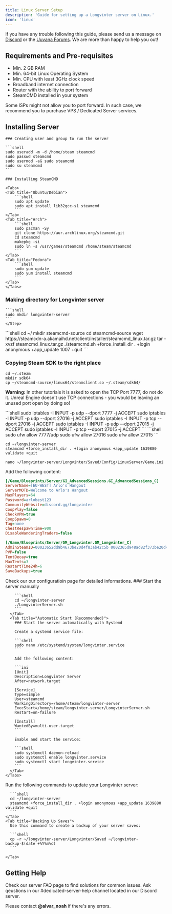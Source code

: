 ```yaml
---
title: Linux Server Setup
description: 'Guide for setting up a Longvinter server on Linux.'
icon: 'linux'
---
```


<Note>If you have any trouble following this guide, please send us a message on [Discord](https://discord.gg/longvinter) or the [Uuvana Forums](https://forum.uuvana.com/t/longvinter-questions-and-help). We are more than happy to help you out!</Note>

## Requirements and Pre-requisites

- Min. 2 GB RAM 
- Min. 64-bit Linux Operating System
- Min. CPU with least 3GHz clock speed
- Broadband internet connection
- Router with the ability to port forward 
- SteamCMD installed in your system

<Warning>Some ISPs might not allow you to port forward. In such case, we recommend you to purchase VPS / Dedicated Server services.</Warning>

## Installing Server

<Steps>
    <Step title="System Setup" icon="user-plus">

    ### Creating user and group to run the server

    ```shell
    sudo useradd -m -d /home/steam steamcmd
    sudo passwd steamcmd
    sudo usermod -aG sudo steamcmd
    sudo su steamcmd
    ```

    ### Installing SteamCMD
    
    <Tabs>
    <Tab title="Ubuntu/Debian">
        ```shell
        sudo apt update
        sudo apt install lib32gcc-s1 steamcmd
        ```
    </Tab>
    <Tab title="Arch">
        ```shell
        sudo pacman -Sy
        git clone https://aur.archlinux.org/steamcmd.git
        cd steamcmd
        makepkg -si
        sudo ln -s /usr/games/steamcmd /home/steam/steamcmd
        ```
    </Tab>
    <Tab title="Fedora">
        ```shell
        sudo yum update
        sudo yum install steamcmd
        ```
    </Tab>
    </Tabs>

   ### Making directory for Longvinter server
    ```shell
    sudo mkdir longvinter-server
    ```
    </Step>

<Step title="Steam SDK Setup" icon="steam">
```shell
cd ~/
mkdir steamcmd-source
cd steamcmd-source
wget https://steamcdn-a.akamaihd.net/client/installer/steamcmd_linux.tar.gz
tar -xvzf steamcmd_linux.tar.gz
./steamcmd.sh +force_install_dir . +login anonymous +app_update 1007 +quit
```

### Copying Steam SDK to the right place

```shell
cd ~/.steam
mkdir sdk64
cp ~/steamcmd-source/linux64/steamclient.so ~/.steam/sdk64/
```

</Step>

<Step title="Configure Port-forwarding and Firewalls" icon="block-brick-fire">

<Note>**Warning:** In other tutorials it is asked to open the TCP Port 7777, do not do it. Unreal Engine doesn't use TCP connections - you would be leaving an unused port open by doing so!</Note>

<Tabs>
  <Tab title="IPTables">
    ```shell
    sudo iptables -I INPUT -p udp --dport 7777 -j ACCEPT
    sudo iptables -I INPUT -p udp --dport 27016 -j ACCEPT
    sudo iptables -I INPUT -p tcp --dport 27016 -j ACCEPT
    sudo iptables -I INPUT -p udp --dport 27015 -j ACCEPT
    sudo iptables -I INPUT -p tcp --dport 27015 -j ACCEPT
    ```
  </Tab>
  <Tab title="Uncomplicated Firewall (UFW)">
    ```shell
    sudo ufw allow 7777/udp
    sudo ufw allow 27016
    sudo ufw allow 27015
    ```
  </Tab>
</Tabs>

</Step>

<Step title="Install Longvinter Server" icon="download">

```shell
cd ~/longvinter-server
steamcmd +force_install_dir . +login anonymous +app_update 1639880 validate +quit
```

</Step>

<Step title="Customize the Server" icon="gear">

```shell
nano ~/longvinter-server/Longvinter/Saved/Config/LinuxServer/Game.ini
```

Add the following content:

```ini
[/Game/Blueprints/Server/GI_AdvancedSessions.GI_AdvancedSessions_C]
ServerName=[EU-WEST] Arlo's Hangout
ServerMOTD=Welcome to Arlo's Hangout
MaxPlayers=64
Password=arlobest123
CommunityWebsite=discord.gg/longvinter
CoopPlay=false
CheckVPN=true
CoopSpawn=0
Tag=none
ChestRespawnTime=900
DisableWanderingTraders=false

[/Game/Blueprints/Server/GM_Longvinter.GM_Longvinter_C]
AdminSteamID=00023652dd9b4673be20d4f83ab42c5b 0002365d948ad82f373be20d4ff8ab42c5b
PVP=false
TentDecay=true
MaxTents=3
RestartTime24h=6
SaveBackups=true
```

  <Card title="Configuration" icon="gear" href="server/config">
    Check our our configuratioin page for detailed informations.
  </Card>

</Step>

  <Step title="Run the Server" icon="play">
    <Tabs>
      <Tab title="Manual Start">
        ### Start the server manually

        ```shell
        cd ~/longvinter-server
        ./LongvinterServer.sh
        ```
      </Tab>
      <Tab title="Automatic Start (Recommended)">
        ### Start the server automatically with Systemd

        Create a systemd service file:

        ```shell
        sudo nano /etc/systemd/system/longvinter.service
        ```

        Add the following content:

        ```ini
        [Unit]
        Description=Longvinter Server
        After=network.target

        [Service]
        Type=simple
        User=steamcmd
        WorkingDirectory=/home/steam/longvinter-server
        ExecStart=/home/steam/longvinter-server/LongvinterServer.sh
        Restart=on-failure

        [Install]
        WantedBy=multi-user.target
        ```

        Enable and start the service:

        ```shell
        sudo systemctl daemon-reload
        sudo systemctl enable longvinter.service
        sudo systemctl start longvinter.service
        ```
      </Tab>
    </Tabs>
  </Step>

<Step title="Server Maintenance" icon="traffic-cone">
  <Tabs>
    <Tab title="Updating the Server">
      Run the following commands to update your Longvinter server:

      ```shell
      cd ~/longvinter-server
      steamcmd +force_install_dir . +login anonymous +app_update 1639880 validate +quit
      ```
    </Tab>
    <Tab title="Backing Up Saves">
      Use this command to create a backup of your server saves:

      ```shell
      cp -r ~/longvinter-server/Longvinter/Saved ~/longvinter-backup-$(date +%Y%m%d)
      ```
      
    </Tab>
  </Tabs>
</Step>
</Steps>

## Getting Help

<CardGroup cols={2}>
  <Card title="FAQ" icon="question" href="server/faq">
    Check our server FAQ page to find solutions for common issues.
  </Card>
  <Card title="Discord" icon="discord" href="https://discord.gg/longvinter">
    Ask qeustions in our #dedicated-server-help channel located in our Discord server.
  </Card>
</CardGroup>

<Tip>Please contact **@alvar_noah** if there's any errors.</Tip>